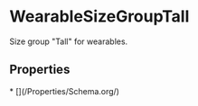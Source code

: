 # WearableSizeGroupTall

Size group "Tall" for wearables.

## Properties

<Grid>
* [](/Properties/Schema.org/)

</Grid>

